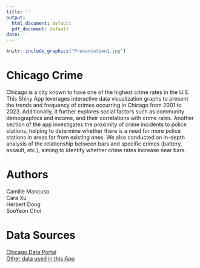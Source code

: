 ```yaml
---
title: ''
output:
  html_document: default
  pdf_document: default
date: ''
---
```

```r
knitr::include_graphics("Presentation1.jpg")
```
  
  
# Chicago Crime
Chicago is a city known to have one of the highest crime rates in the U.S. This Shiny App leverages interactive data visualization graphs to present the trends and frequency of crimes occurring in Chicago from 2001 to 2023. Additionally, it further explores social factors such as community demographics and income, and their correlations with crime rates. Another section of the app investigates the proximity of crime incidents to police stations, helping to determine whether there is a need for more police stations in areas far from existing ones. We also conducted an in-depth analysis of the relationship between bars and specific crimes (battery, assault, etc.), aiming to identify whether crime rates increase near bars.

# Authors
Camille Mancuso  
Cara Xu  
Herbert Dong  
SooYeon Choi  

# Data Sources
[Chicago Data Portal](https://data.cityofchicago.org/Public-Safety/Crimes-2022/9hwr-2zxp/data)   
[Other data used in this App](https://github.com/QMSS-G5063-2024/Group_N_ChicagoCrime/tree/main/5063-project-HD)
